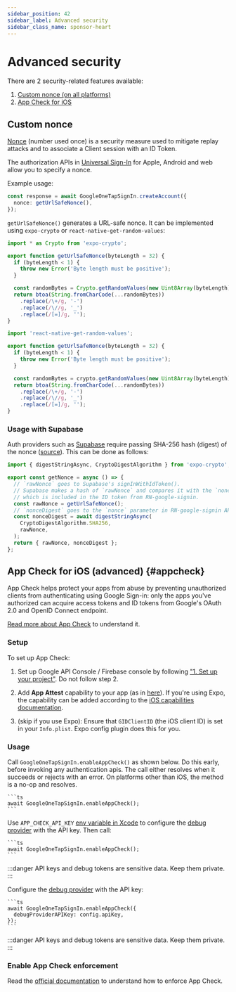 ```yaml
---
sidebar_position: 42
sidebar_label: Advanced security
sidebar_class_name: sponsor-heart
---
```



<Banner />

# Advanced security

There are 2 security-related features available:

1. [Custom nonce (on all platforms)](#custom-nonce)
2. [App Check for iOS](#appcheck)

## Custom nonce

[Nonce](https://en.wikipedia.org/wiki/Cryptographic_nonce) (number used once) is a security measure used to mitigate replay attacks and to associate a Client session with an ID Token.

The authorization APIs in [Universal Sign-In](/docs/one-tap) for Apple, Android and web allow you to specify a nonce.

Example usage:

```ts
const response = await GoogleOneTapSignIn.createAccount({
  nonce: getUrlSafeNonce(),
});
```

`getUrlSafeNonce()` generates a URL-safe nonce. It can be implemented using `expo-crypto` or `react-native-get-random-values`:


[//]: # 'or use uuid v4 with react-native-get-random-values or expo-crypto'

<Tabs>
  <TabItem value="expo-crypto" label="expo-crypto">

```ts
import * as Crypto from 'expo-crypto';

export function getUrlSafeNonce(byteLength = 32) {
  if (byteLength < 1) {
    throw new Error('Byte length must be positive');
  }

  const randomBytes = Crypto.getRandomValues(new Uint8Array(byteLength));
  return btoa(String.fromCharCode(...randomBytes))
    .replace(/\+/g, '-')
    .replace(/\//g, '_')
    .replace(/[=]/g, '');
}
```

</TabItem>

<TabItem value="react-native-get-random-values" label="react-native-get-random-values">

```ts
import 'react-native-get-random-values';

export function getUrlSafeNonce(byteLength = 32) {
  if (byteLength < 1) {
    throw new Error('Byte length must be positive');
  }

  const randomBytes = crypto.getRandomValues(new Uint8Array(byteLength));
  return btoa(String.fromCharCode(...randomBytes))
    .replace(/\+/g, '-')
    .replace(/\//g, '_')
    .replace(/[=]/g, '');
}
```

  </TabItem>
</Tabs>

### Usage with Supabase

Auth providers such as [Supabase](https://supabase.com/docs/reference/javascript/auth-signinwithidtoken) require passing SHA-256 hash (digest) of the nonce ([source](https://github.com/supabase/auth-js/blob/dfb40d24188f7e8b0d34e51ded15582086250c51/src/lib/types.ts#L612)). This can be done as follows:

```ts
import { digestStringAsync, CryptoDigestAlgorithm } from 'expo-crypto';

export const getNonce = async () => {
  // `rawNonce` goes to Supabase's signInWithIdToken().
  // Supabase makes a hash of `rawNonce` and compares it with the `nonceDigest`
  // which is included in the ID token from RN-google-signin.
  const rawNonce = getUrlSafeNonce();
  // `nonceDigest` goes to the `nonce` parameter in RN-google-signin APIs
  const nonceDigest = await digestStringAsync(
    CryptoDigestAlgorithm.SHA256,
    rawNonce,
  );
  return { rawNonce, nonceDigest };
};
```

## App Check for iOS (advanced) {#appcheck}

App Check helps protect your apps from abuse by preventing unauthorized clients from authenticating using Google Sign-in: only the apps you've authorized can acquire access tokens and ID tokens from Google's OAuth 2.0 and OpenID Connect endpoint.

[Read more about App Check](https://developers.google.com/identity/sign-in/ios/appcheck) to understand it.

### Setup

To set up App Check:

1. Set up Google API Console / Firebase console by following ["1. Set up your project"](https://developers.google.com/identity/sign-in/ios/appcheck/get-started#project-setup). Do not follow step 2.

2. Add **App Attest** capability to your app (as in [here](https://developers.google.com/identity/sign-in/ios/appcheck/get-started#install-sdk)). If you're using Expo, the capability can be added according to the [iOS capabilities documentation](https://docs.expo.dev/build-reference/ios-capabilities/).

3. (skip if you use Expo): Ensure that `GIDClientID` (the iOS client ID) is set in your `Info.plist`. Expo config plugin does this for you.

### Usage

Call `GoogleOneTapSignIn.enableAppCheck()` as shown below. Do this early, before invoking any authentication apis. The call either resolves when it succeeds or rejects with an error. On platforms other than iOS, the method is a no-op and resolves.

<Tabs>

  <TabItem value="production-environment" label="Production environment">

    ```ts
    await GoogleOneTapSignIn.enableAppCheck();
    ```

  </TabItem>

  <TabItem value="debug-provider-recommended" label="Debug provider (recommended)">

Use `APP_CHECK_API_KEY` [env variable in Xcode](https://stackoverflow.com/a/76212610/2070942) to configure the [debug provider](https://developers.google.com/identity/sign-in/ios/appcheck/debug-provider) with the API key. Then call:

    ```ts
    await GoogleOneTapSignIn.enableAppCheck();
    ```

:::danger
API keys and debug tokens are sensitive data. Keep them private.
:::

  </TabItem>
  <TabItem value="debug-provider" label="Debug provider (alternative)">

Configure the [debug provider](https://developers.google.com/identity/sign-in/ios/appcheck/debug-provider) with the API key:

    ```ts
    await GoogleOneTapSignIn.enableAppCheck({
      debugProviderAPIKey: config.apiKey,
    });
    ```

:::danger
API keys and debug tokens are sensitive data. Keep them private.
:::

  </TabItem>
</Tabs>

### Enable App Check enforcement

Read the [official documentation](https://developers.google.com/identity/sign-in/ios/appcheck/enable-enforcement) to understand how to enforce App Check.
